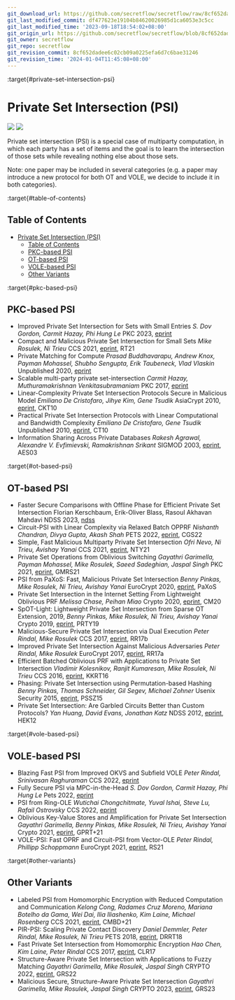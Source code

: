 ```yaml
---
git_download_url: https://github.com/secretflow/secretflow/raw/8cf652dadee6c02cb09a0225efa6d7c6bae31246/docs/awesome-pets/papers/applications/set/psi.md
git_last_modified_commit: df477623e19104b84620026985d1ca6053e3c5cc
git_last_modified_time: '2023-09-18T18:54:02+08:00'
git_origin_url: https://github.com/secretflow/secretflow/blob/8cf652dadee6c02cb09a0225efa6d7c6bae31246/docs/awesome-pets/papers/applications/set/psi.md
git_owner: secretflow
git_repo: secretflow
git_revision_commit: 8cf652dadee6c02cb09a0225efa6d7c6bae31246
git_revision_time: '2024-01-04T11:45:08+08:00'
---
```


:target{#private-set-intersection-psi}

# Private Set Intersection (PSI)

![](https://badgen.net/badge/\:update-to/\:Mar-2023/red) ![](https://badgen.net/badge/\:papers/:23/blue)

Private set intersection (PSI) is a special case of multiparty computation, in which each party has a set of items and the goal is to learn the intersection of those sets while revealing nothing else about those sets.

Note: one paper may be included in several categories (e.g. a paper may introduce a new protocol for both OT and VOLE, we decide to include it in both categories).

:target{#table-of-contents}

## Table of Contents

- [Private Set Intersection (PSI)](#private-set-intersection-psi)
  - [Table of Contents](#table-of-contents)
  - [PKC-based PSI](#pkc-based-psi)
  - [OT-based PSI](#ot-based-psi)
  - [VOLE-based PSI](#vole-based-psi)
  - [Other Variants](#other-variants)

:target{#pkc-based-psi}

## PKC-based PSI

- Improved Private Set Intersection for Sets with Small Entries
  <em>S. Dov Gordon, Carmit Hazay, Phi Hung Le</em>
  PKC 2023, [eprint](https://eprint.iacr.org/2022/334)
- Compact and Malicious Private Set Intersection for Small Sets
  <em>Mike Rosulek, Ni Trieu</em>
  CCS 2021, [eprint](https://eprint.iacr.org/2021/1159), RT21
- Private Matching for Compute
  <em>Prasad Buddhavarapu, Andrew Knox, Payman Mohassel, Shubho Sengupta, Erik Taubeneck, Vlad Vlaskin</em>
  Unpublished 2020, [eprint](https://eprint.iacr.org/2020/599)
- Scalable multi-party private set-intersection
  <em>Carmit Hazay, Muthuramakrishnan Venkitasubramaniam</em>
  PKC 2017, [eprint](https://eprint.iacr.org/2017/027)
- Linear-Complexity Private Set Intersection Protocols Secure in Malicious Model
  <em>Emiliano De Cristofaro, Jihye Kim, Gene Tsudik</em>
  AsiaCrypt 2010, [eprint](https://eprint.iacr.org/2010/469), CKT10
- Practical Private Set Intersection Protocols with Linear Computational and Bandwidth Complexity
  <em>Emiliano De Cristofaro, Gene Tsudik</em>
  Unpublished 2010, [eprint](https://eprint.iacr.org/2009/491), CT10
- Information Sharing Across Private Databases
  <em>Rakesh Agrawal, Alexandre V. Evfimievski, Ramakrishnan Srikant</em>
  SIGMOD 2003, [eprint](https://www.cs.cornell.edu/aevf/research/SIGMOD_2003.pdf), AES03

:target{#ot-based-psi}

## OT-based PSI

- Faster Secure Comparisons with Offline Phase for Efficient Private Set Intersection
  Florian Kerschbaum, Erik-Oliver Blass, Rasoul Akhavan Mahdavi
  NDSS 2023, [ndss](https://www.ndss-symposium.org/ndss-paper/faster-secure-comparisons-with-offline-phase-for-efficient-private-set-intersection/)
- Circuit-PSI with Linear Complexity via Relaxed Batch OPPRF
  <em>Nishanth Chandran, Divya Gupta, Akash Shah</em>
  PETS 2022, [eprint](https://eprint.iacr.org/2021/034), CGS22
- Simple, Fast Malicious Multiparty Private Set Intersection
  <em>Ofri Nevo, Ni Trieu, Avishay Yanai</em>
  CCS 2021, [eprint](https://eprint.iacr.org/2021/1221), NTY21
- Private Set Operations from Oblivious Switching
  <em>Gayathri Garimella, Payman Mohassel, Mike Rosulek, Saeed Sadeghian, Jaspal Singh</em>
  PKC 2021, [eprint](https://eprint.iacr.org/2021/243), GMRS21
- PSI from PaXoS: Fast, Malicious Private Set Intersection
  <em>Benny Pinkas, Mike Rosulek, Ni Trieu, Avishay Yanai</em>
  EuroCrypt 2020, [eprint](https://eprint.iacr.org/2020/193), PaXoS
- Private Set Intersection in the Internet Setting From Lightweight Oblivious PRF
  <em>Melissa Chase, Peihan Miao</em>
  Crypto 2020, [eprint](https://eprint.iacr.org/2020/729), CM20
- SpOT-Light: Lightweight Private Set Intersection from Sparse OT Extension, 2019,
  <em>Benny Pinkas, Mike Rosulek, Ni Trieu, Avishay Yanai</em>
  Crypto 2019, [eprint](https://eprint.iacr.org/2019/634), PRTY19
- Malicious-Secure Private Set Intersection via Dual Execution
  <em>Peter Rindal, Mike Rosulek</em>
  CCS 2017, [eprint](https://eprint.iacr.org/2017/769), RR17b
- Improved Private Set Intersection Against Malicious Adversaries
  <em>Peter Rindal, Mike Rosulek</em>
  EuroCrypt 2017, [eprint](https://eprint.iacr.org/2016/746), RR17a
- Efficient Batched Oblivious PRF with Applications to Private Set Intersection
  <em>Vladimir Kolesnikov, Ranjit Kumaresan, Mike Rosulek, Ni Trieu</em>
  CCS 2016, [eprint](https://eprint.iacr.org/2016/799), KKRT16
- Phasing: Private Set Intersection using Permutation-based Hashing
  <em>Benny Pinkas, Thomas Schneider, Gil Segev, Michael Zohner</em>
  Usenix Security 2015, [eprint](https://eprint.iacr.org/2015/634), PSSZ15
- Private Set Intersection: Are Garbled Circuits Better than Custom Protocols?
  <em>Yan Huang, David Evans, Jonathan Katz</em>
  NDSS 2012, [eprint](https://www.cs.umd.edu/~jkatz/papers/psi.pdf), HEK12

:target{#vole-based-psi}

## VOLE-based PSI

- Blazing Fast PSI from Improved OKVS and Subfield VOLE
  <em>Peter Rindal, Srinivasan Raghuraman</em>
  CCS 2022, [eprint](https://eprint.iacr.org/2022/320)
- Fully Secure PSI via MPC-in-the-Head
  <em>S. Dov Gordon, Carmit Hazay, Phi Hung Le</em>
  Pets 2022, [eprint](https://eprint.iacr.org/2022/379)
- PSI from Ring-OLE
  <em>Wutichai Chongchitmate, Yuval Ishai, Steve Lu, Rafail Ostrovsky</em>
  CCS 2022, [eprint](https://dl.acm.org/doi/abs/10.1145/3548606.3559378)
- Oblivious Key-Value Stores and Amplification for Private Set Intersection
  <em>Gayathri Garimella, Benny Pinkas, Mike Rosulek, Ni Trieu, Avishay Yanai</em>
  Crypto 2021, [eprint](https://eprint.iacr.org/2021/883), GPRT+21
- VOLE-PSI: Fast OPRF and Circuit-PSI from Vector-OLE
  <em>Peter Rindal, Phillipp Schoppmann</em>
  EuroCrypt 2021, [eprint](https://eprint.iacr.org/2021/266), RS21

:target{#other-variants}

## Other Variants

- Labeled PSI from Homomorphic Encryption with Reduced Computation and Communication
  <em>Kelong Cong, Radames Cruz Moreno, Mariana Botelho da Gama, Wei Dai, Ilia Iliashenko, Kim Laine, Michael Rosenberg</em>
  CCS 2021, [eprint](https://eprint.iacr.org/2021/1116), CMBD+21
- PIR-PSI: Scaling Private Contact Discovery
  <em>Daniel Demmler, Peter Rindal, Mike Rosulek, Ni Trieu</em>
  PETS 2018, [eprint](https://eprint.iacr.org/2018/579), DRRT18
- Fast Private Set Intersection from Homomorphic Encryption
  <em>Hao Chen, Kim Laine, Peter Rindal</em>
  CCS 2017, [eprint](https://eprint.iacr.org/2017/299.pdf), CLR17
- Structure-Aware Private Set Intersection with Applications to Fuzzy Matching
  <em>Gayathri Garimella, Mike Rosulek, Jaspal Singh</em>
  CRYPTO 2022, [eprint](https://eprint.iacr.org/2022/1011.pdf), GRS22
- Malicious Secure, Structure-Aware Private Set Intersection
  <em>Gayathri Garimella, Mike Rosulek, Jaspal Singh</em>
  CRYPTO 2023, [eprint](https://eprint.iacr.org/2023/1166), GRS23
